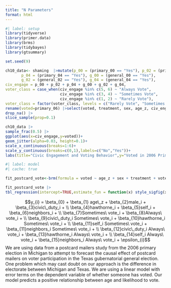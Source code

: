 ```yaml
---
title: "N Parameters"
format: html
---
```


```r
#| label: setup
library(tidyverse)
library(primer.data)
library(brms)
library(tidybayes)
library(gtsummary)

```

```r
set.seed(9)

ch10_data<- shaming  |>mutate(p_00 = (primary_00 == "Yes"), p_02 = (primary_02 == "Yes"),
       p_04 = (primary_04 == "Yes"), g_00 = (general_00 == "Yes"),
       g_02 = (general_02 == "Yes"), g_04 = (general_04 == "Yes"),
civ_engage = p_00 + p_02 + p_04 + g_00 + g_02 + g_04,
voter_class = case_when(civ_engage %in% c(5, 6) ~ "Always Vote",
                        civ_engage %in% c(3, 4) ~ "Sometimes Vote",
                        civ_engage %in% c(1, 2) ~ "Rarely Vote"),
voter_class = factor(voter_class, levels = c("Rarely Vote", "Sometimes Vote", "Always Vote")), age_z = as.numeric(scale(age))) |>
rename(voted=primary_06) |>select(voted, treatment, sex, age_z, civ_engage, voter_class) |>
drop_na() |>
slice_sample(prop=0.1)

ch10_data |> 
sample_frac(0.5) |>
ggplot(aes(x=civ_engage,y=voted))+
geom_jitter(alpha=0.03, height=0.1)+
scale_x_continuous(breaks=1:6)+
scale_y_continuous(breaks=c(0,1),labels=c("No","Yes"))+
labs(title="Civic Engagement and Voting Behavior",y="Voted in 2006 Primary Election",x="Civic Engagement")
```

```r
#| label: model
#| cache: true

fit_postcard_vote<-brm(formula = voted ~ age_z + sex + treatment + voter_class + treatment*voter_class, data = ch10_data, family = gaussian(), refresh = 0, silent = 2, seed = 19)
```

```r
fit_postcard_vote |>
tbl_regression(intercept=TRUE,estimate_fun = function(x) style_sigfig(x, digits = 3))
```

$$y_{i} = \beta_{0} + \beta_{1} age\_z + \beta_{2}male_i + \beta_{3}civic\_duty_i + \\ \beta_{4}hawthorne_i + \beta_{5}self_i + \beta_{6}neighbors_i + \\ \beta_{7}Sometimes\ vote_i + \beta_{8}Always\ vote_i + \\ \beta_{9}civic\_duty_i Sometimes\ vote_i + \beta_{10}hawthorne_i Sometimes\ vote_i + \\ \beta_{11}self_i Sometimes\ vote_i + \beta_{11}neighbors_i Sometimes\ vote_i + \\ \beta_{12}civic\_duty_i Always\ vote_i + \beta_{13}hawthorne_i Always\ vote_i + \\ \beta_{14}self_i Always\ vote_i + \beta_{15}neighbors_i Always\ vote_i + \epsilon_{i}$$
We are using data from a postcard mailers study from the 2006 primary election in Michigan to attempt to forecast the causal effect of postcard mailers on voter participation in the Texas gubernatorial general election. One problem which may cast doubt on our approach is the difference in electorate between Michigan and Texas. We are using a linear model with error terms on the dependent variable of whether someone has voted. Our model predicts a positive relationship between age and likelihood to vote.

